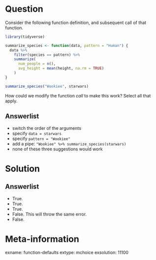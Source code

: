 Question
========

Consider the following function definition, and subsequent call of that function. 

```r
library(tidyverse)

summarize_species <- function(data, pattern = "Human") {
  data %>%
    filter(species == pattern) %>%
    summarize(
      num_people = n(),
      avg_height = mean(height, na.rm = TRUE)
    )
}

summarize_species("Wookiee", starwars)
```

How could we modify the function *call* to make this work? Select all that apply. 

Answerlist
----------
* switch the order of the arguments
* specify `data = starwars`
* specify `pattern = "Wookiee"`
* add a pipe: `"Wookiee" %>% summarize_species(starwars)`
* none of these three suggestions would work

Solution
========

Answerlist
----------
* True.
* True.
* True.
* False. This will throw the same error. 
* False.

Meta-information
================
exname: function-defaults
extype: mchoice
exsolution: 11100
